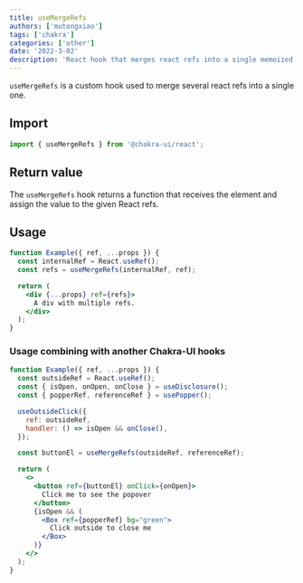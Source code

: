 ```yaml
---
title: useMergeRefs
authors: ['mutongxiao']
tags: ['chakra']
categories: ['other']
date: '2022-3-02'
description: 'React hook that merges react refs into a single memoized function'
---
```


`useMergeRefs` is a custom hook used to merge several react refs into a single
one.

## Import

```js
import { useMergeRefs } from '@chakra-ui/react';
```

## Return value

The `useMergeRefs` hook returns a function that receives the element and assign
the value to the given React refs.

## Usage

```jsx
function Example({ ref, ...props }) {
  const internalRef = React.useRef();
  const refs = useMergeRefs(internalRef, ref);

  return (
    <div {...props} ref={refs}>
      A div with multiple refs.
    </div>
  );
}
```

### Usage combining with another Chakra-UI hooks

```jsx
function Example({ ref, ...props }) {
  const outsideRef = React.useRef();
  const { isOpen, onOpen, onClose } = useDisclosure();
  const { popperRef, referenceRef } = usePopper();

  useOutsideClick({
    ref: outsideRef,
    handler: () => isOpen && onClose(),
  });

  const buttonEl = useMergeRefs(outsideRef, referenceRef);

  return (
    <>
      <button ref={buttonEl} onClick={onOpen}>
        Click me to see the popover
      </button>
      {isOpen && (
        <Box ref={popperRef} bg="green">
          Click outside to close me
        </Box>
      )}
    </>
  );
}
```
